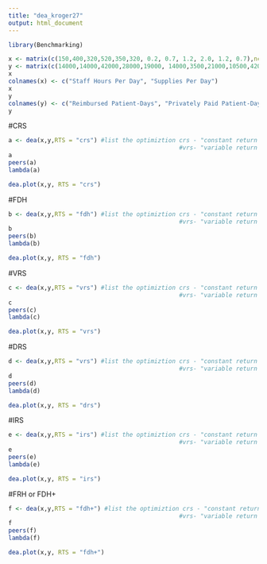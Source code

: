 ```yaml
---
title: "dea_kroger27"
output: html_document
---
```


```r
library(Benchmarking)
```

```r
x <- matrix(c(150,400,320,520,350,320, 0.2, 0.7, 1.2, 2.0, 1.2, 0.7),ncol = 2) #enter x values ...inputs
y <- matrix(c(14000,14000,42000,28000,19000, 14000,3500,21000,10500,42000,25000,15000), ncol= 2)
x
colnames(x) <- c("Staff Hours Per Day", "Supplies Per Day")
x
y
colnames(y) <- c("Reimbursed Patient-Days", "Privately Paid Patient-Days") #add coloumns to your table 
y
```

#CRS
```r
a <- dea(x,y,RTS = "crs") #list the optimiztion crs - "constant return to scale""
                                                #vrs- "variable return to scale"
a
peers(a)
lambda(a)
```


```r
dea.plot(x,y, RTS = "crs")
```

#FDH

```r
b <- dea(x,y,RTS = "fdh") #list the optimiztion crs - "constant return to scale""
                                                #vrs- "variable return to scale"
b
peers(b)
lambda(b)
```
```r
dea.plot(x,y, RTS = "fdh")
```

#VRS

```r
c <- dea(x,y,RTS = "vrs") #list the optimiztion crs - "constant return to scale""
                                                #vrs- "variable return to scale"
c
peers(c)
lambda(c)
```

```r
dea.plot(x,y, RTS = "vrs")
```

#DRS

```r
d <- dea(x,y,RTS = "vrs") #list the optimiztion crs - "constant return to scale""
                                                #vrs- "variable return to scale"
d
peers(d)
lambda(d)
```

```r
dea.plot(x,y, RTS = "drs")
```


#IRS
```r
e <- dea(x,y,RTS = "irs") #list the optimiztion crs - "constant return to scale""
                                                #vrs- "variable return to scale"
e
peers(e)
lambda(e)
```


```r
dea.plot(x,y, RTS = "irs")
```

#FRH or FDH+
```r
f <- dea(x,y,RTS = "fdh+") #list the optimiztion crs - "constant return to scale""
                                                #vrs- "variable return to scale"
f
peers(f)
lambda(f)
```

```r
dea.plot(x,y, RTS = "fdh+")
```

